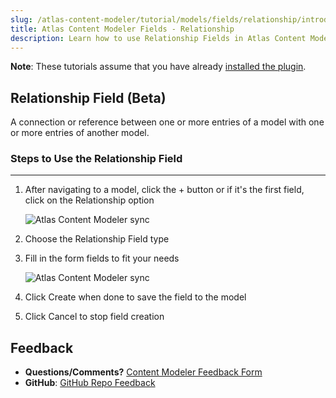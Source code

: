 ```yaml
---
slug: /atlas-content-modeler/tutorial/models/fields/relationship/introduction
title: Atlas Content Modeler Fields - Relationship
description: Learn how to use Relationship Fields in Atlas Content Modeler.
---
```


**Note**: These tutorials assume that you have already [installed the plugin](../../../../introduction.mdx).

## Relationship Field (Beta)

A connection or reference between one or more entries of a model with one or more entries of another model.

### Steps to Use the Relationship Field

---

1. After navigating to a model, click the + button or if it's the first field, click on the Relationship option

   ![Atlas Content Modeler sync](../../../../images/field_options.png)

1. Choose the Relationship Field type

1. Fill in the form fields to fit your needs

   ![Atlas Content Modeler sync](../../../../images/relationships_cardinality.png)

1. Click Create when done to save the field to the model

1. Click Cancel to stop field creation

## Feedback

- **Questions/Comments?** [Content Modeler Feedback Form](https://docs.google.com/forms/d/e/1FAIpQLScc2VN-GRSJMz8zVgJLL6kiX3VeV2jkSDnmU1gnuNElEHCEVQ/viewform)
- **GitHub**: [GitHub Repo Feedback](https://github.com/wpengine/atlas-content-modeler/issues/new/choose)
